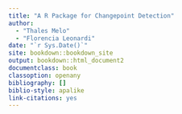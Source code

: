 ```yaml
---
title: "A R Package for Changepoint Detection"
author:
  - "Thales Melo"
  - "Florencia Leonardi"
date: "`r Sys.Date()`"
site: bookdown::bookdown_site
output: bookdown::html_document2
documentclass: book
classoption: openany
bibliography: []
biblio-style: apalike
link-citations: yes
---
```

